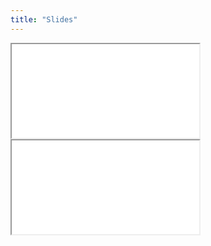 ```yaml
---
title: "Slides"
---
```


<iframe class="slide-deck" src="slides/slides_1.html">

</iframe>

<iframe class="slide-deck" src="slides/slides_2.html">

</iframe>

